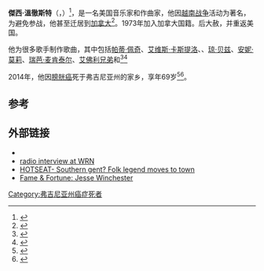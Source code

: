 {{Infobox musical artist
| name                = 傑西·溫徹斯特
| image               = Jesse Winchester Smile JazzFest 2011.jpg
| alt                 =
| caption             = 2011年的傑西·溫徹斯特
| image_size          = 180px
| landscape           = 
| background          = non_performing_personnel
| birth_name          = James Ridout Winchester
| alias               =
| birth_date          = {{birth date|1944|05|17}}
| birth_place         = [[路易斯安那州|路易斯安那州]]
| origin              = 
| death_date          = {{death date and age|2014|04|11|1944|05|17}}
| death_place         = 美国弗吉尼亚州[[夏洛茨维尔|夏洛茨维尔]]
| genre               = [[乡村音乐|乡村音乐]]、[[乡村摇滚|乡村摇滚]]、[[乡村民谣|乡村民谣]]
| occupation          = 音乐家、作曲家、制作人
| instrument          = 吉他手
| years_active        = c.1961–2014
| label               = 
| associated_acts     =
| website             = {{URL|Jessewinchester.com}}
| notable_instruments =
}}
'''傑西·溫徹斯特'''（{{lang-en|James Ridout Winchester，Jesse Winchester}}，{{bd|1944年|5月17日|2014年|4月11日|catIdx=Winchester}}）<ref>{{cite web |url=http://www.thedeadrockstarsclub.com/2014.html#sthash.jJ8T5vRN.VeZUGOJg.dpbs |title=January to June 2014 |publisher=The Dead Rock Stars Club |date= |accessdate=2014-04-11 |archive-date=2020-02-16 |archive-url=https://web.archive.org/web/20200216040111/http://www.thedeadrockstarsclub.com/2014.html#sthash.jJ8T5vRN.VeZUGOJg.dpbs |dead-url=no }}</ref>，是一名美国音乐家和作曲家，他因[[越南战争|越南战争]]活动为著名，为避免参战，他甚至迁居到[[加拿大|加拿大]]<ref>{{cite web |url=http://www.thespec.com/whatson/music/article/500966--jesse-winchester-still-doing-the-rhumba |title=Jesse Winchester: Still doing the Rhumba |publisher=TheSpec.com |date= |accessdate=2012-08-24 |archive-url=https://web.archive.org/web/20120911100203/http://www.thespec.com/whatson/music/article/500966--jesse-winchester-still-doing-the-rhumba |archive-date=2012-09-11 |dead-url=yes }}</ref>。1973年加入加拿大国籍。后大赦，并重返美国。

他为很多歌手制作歌曲，其中包括[[帕蒂·佩奇|帕蒂·佩奇]]、[[艾维斯·卡斯提洛|艾维斯·卡斯提洛]]、{{link-en|吉米·巴菲特|Jimmy Buffett}}、[[琼·贝兹|琼·贝兹]]、[[安妮·莫莉|安妮·莫莉]]、[[瑞芭·麦肯泰尔|瑞芭·麦肯泰尔]]、[[艾佛利兄弟|艾佛利兄弟]]和{{link-en|爱美萝·哈里斯|Emmylou Harris}}<ref>{{cite web |author= |url=http://www.thecanadianencyclopedia.com/index.cfm?PgNm=TCE&Params=U1ARTU0003713 |title=Jesse Winchester |publisher=The Canadian Encyclopedia |date= |accessdate=2012-08-24 |archive-date=2011-06-08 |archive-url=https://web.archive.org/web/20110608081932/http://www.thecanadianencyclopedia.com/index.cfm?PgNm=TCE&Params=U1ARTU0003713 |dead-url=no }}</ref><ref>{{cite web |url=http://jam.canoe.ca/Music/Pop_Encyclopedia/W/Winchester_Jesse.html |title=CANOE - JAM! Music - Pop Encyclopedia - Winchester, Jesse |publisher=Jam.canoe.ca |date= |accessdate=2012-08-24 |deadurl=yes |archiveurl=https://web.archive.org/web/20140407093625/http://jam.canoe.ca/Music/Pop_Encyclopedia/W/Winchester_Jesse.html |archivedate=2014-04-07 }}</ref>

2014年，他因[[膀胱癌|膀胱癌]]死于弗吉尼亚州的家乡，享年69岁<ref name=singout>{{cite news|last=Tearson|first=Michael|title=Jesse Winchester Passes|url=http://singout.org/2014/04/11/jesse-winchester-passes/|newspaper=[[Sing_Out!|Sing Out!]]|date=April 11, 2014|access-date=2014-04-12|archive-url=https://web.archive.org/web/20140413123927/http://singout.org/2014/04/11/jesse-winchester-passes/|archive-date=2014-04-13|dead-url=yes}}</ref><ref name=commappeal>{{cite news|last=Mehr|first=Bob|title=Memphis-bred songwriter Jesse Winchester dies|url=http://www.commercialappeal.com/news/2014/apr/11/memphis-bred-songwriter-jesse-winchester-dies/|newspaper=[[The_Commercial_Appeal|The Commercial Appeal]]|date=April 11, 2014|accessdate=April 11, 2014|archive-date=2014-06-28|archive-url=https://web.archive.org/web/20140628233850/http://www.commercialappeal.com/news/2014/apr/11/memphis-bred-songwriter-jesse-winchester-dies/|dead-url=no}}</ref>。

==参考==
{{reflist}}

==外部链接==
{{commonscat-inline}}
*{{Official website|jessewinchester.com}}
*[http://www.cvillepodcast.com/2006/12/15/winchester/ radio interview at WRN] {{Wayback|url=http://www.cvillepodcast.com/2006/12/15/winchester/ |date=20200928092948 }}
*[http://www.readthehook.com/Stories/2006/11/02/HOT%20SEAT%20Winchester-B%20.doc.aspx HOTSEAT- Southern gent? Folk legend moves to town] {{Wayback|url=http://www.readthehook.com/Stories/2006/11/02/HOT%20SEAT%20Winchester-B%20.doc.aspx |date=20090402045556 }}
*[http://www.bankrate.com/brm/news/investing/20070206_fame_fortune_Jesse_winchester_a1.asp?prodtype=invest Fame & Fortune: Jesse Winchester] {{Wayback|url=http://www.bankrate.com/brm/news/investing/20070206_fame_fortune_Jesse_winchester_a1.asp?prodtype=invest |date=20160303194042 }}

{{Authority control}}
{{DEFAULTSORT:Winchester, Jesse}}

[[Category:弗吉尼亚州癌症死者|Category:弗吉尼亚州癌症死者]]